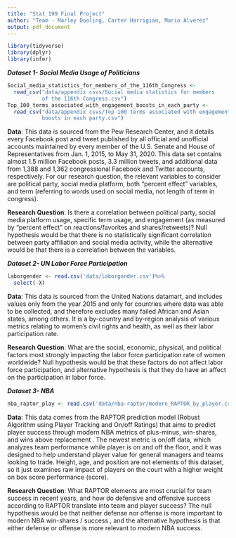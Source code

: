 ```yaml
---
title: "Stat 199 Final Project"
author: "Team - Marley Dooling, Carter Harrigian, Mario Alverez"
output: pdf_document
---
```

```r
library(tidyverse)
library(dplyr)
library(infer)
```

***Dataset 1- Social Media Usage of Politicians***
```r
Social_media_statistics_for_members_of_the_116th_Congress <- 
  read_csv("data/appendix csvs/Social media statistics for members 
           of the 116th Congress.csv")
Top_100_terms_associated_with_engagement_boosts_in_each_party <- 
  read_csv("data/appendix csvs/Top 100 terms associated with engagement 
           boosts in each party.csv")
```
**Data**: This data is sourced from the Pew Research Center, and it details 
every Facebook post and tweet published by all official and unofficial accounts 
maintained by every member of the U.S. Senate and House of Representatives 
from Jan. 1, 2015, to May 31, 2020. This data set contains almost 1.5 million 
Facebook posts, 3.3 million tweets, and additional data from 1,388 and 1,362 
congressional Facebook and Twitter accounts, respectively. For our research 
question, the relevant variables to consider are political party, social media 
platform, both "percent effect" variables, and term (referring to words used on
social media, not length of term in congress). 

**Research Question**: Is there a correlation between political party, social
media platform usage, specific term usage, and engagement (as measured by 
"percent effect" on reactions/favorites and shares/retweets)? Null hypothesis 
would be that there is no statistically significant correlation between party 
affiliation and social media activity, while the alternative would be that there 
is a correlation between the variables.

***Dataset 2- UN Labor Force Participation***
```r
laborgender <- read.csv('data/laborgender.csv')%>%
  select(-X)
```
**Data**: This data is sourced from the United Nations datamart, and includes
values only from the year 2015 and only for countries where data was able to be
collected, and therefore excludes many failed African and Asian states, among
others. It is a by-country and by-region analysis of various metrics relating
to women's civil rights and health, as well as their labor participation rate.

**Research Question**: What are the social, economic, physical, and political
factors most strongly impacting the labor force participation rate of women
worldwide? Null hypothesis would be that these factors do not affect labor 
force participation, and alternative hypothesis is that they do have an affect 
on the participation in labor force.

***Dataset 3- NBA***
```r
nba_raptor_play <- read.csv('data/nba-raptor/modern_RAPTOR_by_player.csv')
```
**Data**: This data comes from the RAPTOR prediction model (Robust Algorithm
using Player Tracking and On/off Ratings) that aims to predict player success 
through modern NBA metrics of plus-minus, win-shares, and wins above replacement
. The newest metric is on/off data, which analyzes team performance while 
player is on and off the floor, and it was designed to help understand player 
value for general managers and teams looking to trade. Height, age, and 
position are not elements of this dataset, so it just examines raw impact 
of players on the court with a higher weight on box score performance (score).

**Research Question**: What RAPTOR elements are most crucial for team success 
in recent years, and how do defensive and offensive success according to RAPTOR 
translate into team and player success? The null hypothesis would be that 
neither defense nor offense is more important to modern NBA win-shares / success
, and the alternative hypothesis is that either defense or offense is more 
relevant to modern NBA success.


